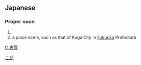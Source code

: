 ==Japanese==
{{ja-kanjitab|こ|が|yomi=o}}

===Proper noun===
{{ja-pos|proper|こが}}

# {{surname|lang=ja|sort=こが}}
# a place name, such as that of Koga City in [[Fukuoka]] Prefecture

[[Category:ja:Cities|こが]]

[[fr:古賀]]